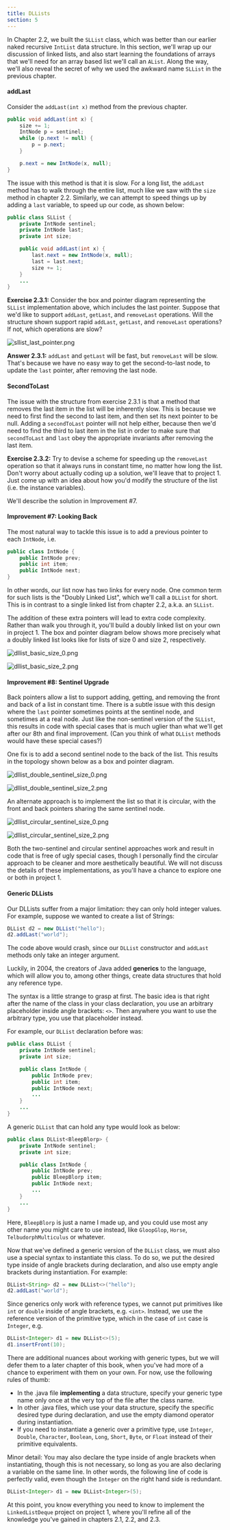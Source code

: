 ```yaml
---
title: DLLists
section: 5
---
```


In Chapter 2.2, we built the `SLList` class, which was better than our earlier naked recursive `IntList` data structure. In this section, we'll wrap up our discussion of linked lists, and also start learning the foundations of arrays that we'll need for an array based list we'll call an `AList`. Along the way, we'll also reveal the secret of why we used the awkward name `SLList` in the previous chapter.

#### addLast <a href="#addlast" id="addlast"></a>

Consider the `addLast(int x)` method from the previous chapter.

```java
public void addLast(int x) {
    size += 1;
    IntNode p = sentinel;
    while (p.next != null) {
        p = p.next;
    }

    p.next = new IntNode(x, null);
}
```

The issue with this method is that it is slow. For a long list, the `addLast` method has to walk through the entire list, much like we saw with the `size` method in chapter 2.2. Similarly, we can attempt to speed things up by adding a `last` variable, to speed up our code, as shown below:

```java
public class SLList {
    private IntNode sentinel;
    private IntNode last;
    private int size;    

    public void addLast(int x) {
        last.next = new IntNode(x, null);
        last = last.next;
        size += 1;
    }
    ...
}
```

**Exercise 2.3.1:** Consider the box and pointer diagram representing the `SLList` implementation above, which includes the last pointer. Suppose that we'd like to support `addLast`, `getLast`, and `removeLast` operations. Will the structure shown support rapid `addLast`, `getLast`, and `removeLast` operations? If not, which operations are slow?

![sllist\_last\_pointer.png](https://joshhug.gitbooks.io/hug61b/content/chap2/fig23/sllist_last_pointer.png)

**Answer 2.3.1:** `addLast` and `getLast` will be fast, but `removeLast` will be slow. That's because we have no easy way to get the second-to-last node, to update the `last` pointer, after removing the last node.

#### SecondToLast <a href="#secondtolast" id="secondtolast"></a>

The issue with the structure from exercise 2.3.1 is that a method that removes the last item in the list will be inherently slow. This is because we need to first find the second to last item, and then set its next pointer to be null. Adding a `secondToLast` pointer will not help either, because then we'd need to find the third to last item in the list in order to make sure that `secondToLast` and `last` obey the appropriate invariants after removing the last item.

**Exercise 2.3.2:** Try to devise a scheme for speeding up the `removeLast` operation so that it always runs in constant time, no matter how long the list. Don't worry about actually coding up a solution, we'll leave that to project 1. Just come up with an idea about how you'd modify the structure of the list (i.e. the instance variables).

We'll describe the solution in Improvement #7.

#### Improvement #7: Looking Back <a href="#improvement-7-looking-back" id="improvement-7-looking-back"></a>

The most natural way to tackle this issue is to add a previous pointer to each `IntNode`, i.e.

```java
public class IntNode {
    public IntNode prev;
    public int item;
    public IntNode next;
}
```

In other words, our list now has two links for every node. One common term for such lists is the "Doubly Linked List", which we'll call a `DLList` for short. This is in contrast to a single linked list from chapter 2.2, a.k.a. an `SLList`.

The addition of these extra pointers will lead to extra code complexity. Rather than walk you through it, you'll build a doubly linked list on your own in project 1. The box and pointer diagram below shows more precisely what a doubly linked list looks like for lists of size 0 and size 2, respectively.

![dllist\_basic\_size\_0.png](https://joshhug.gitbooks.io/hug61b/content/chap2/fig23/dllist_basic_size_0.png)

![dllist\_basic\_size\_2.png](https://joshhug.gitbooks.io/hug61b/content/chap2/fig23/dllist_basic_size_2.png)

#### Improvement #8: Sentinel Upgrade <a href="#improvement-8-sentinel-upgrade" id="improvement-8-sentinel-upgrade"></a>

Back pointers allow a list to support adding, getting, and removing the front and back of a list in constant time. There is a subtle issue with this design where the `last` pointer sometimes points at the sentinel node, and sometimes at a real node. Just like the non-sentinel version of the `SLList`, this results in code with special cases that is much uglier than what we'll get after our 8th and final improvement. (Can you think of what `DLList` methods would have these special cases?)

One fix is to add a second sentinel node to the back of the list. This results in the topology shown below as a box and pointer diagram.

![dllist\_double\_sentinel\_size\_0.png](https://joshhug.gitbooks.io/hug61b/content/chap2/fig23/dllist_double_sentinel_size_0.png)

![dllist\_double\_sentinel\_size\_2.png](https://joshhug.gitbooks.io/hug61b/content/chap2/fig23/dllist_double_sentinel_size_2.png)

An alternate approach is to implement the list so that it is circular, with the front and back pointers sharing the same sentinel node.

![dllist\_circular\_sentinel\_size\_0.png](https://joshhug.gitbooks.io/hug61b/content/chap2/fig23/dllist_circular_sentinel_size_0.png)

![dllist\_circular\_sentinel\_size\_2.png](https://joshhug.gitbooks.io/hug61b/content/chap2/fig23/dllist_circular_sentinel_size_2.png)

Both the two-sentinel and circular sentinel approaches work and result in code that is free of ugly special cases, though I personally find the circular approach to be cleaner and more aesthetically beautiful. We will not discuss the details of these implementations, as you'll have a chance to explore one or both in project 1.

#### Generic DLLists <a href="#generic-dllists" id="generic-dllists"></a>

Our DLLists suffer from a major limitation: they can only hold integer values. For example, suppose we wanted to create a list of Strings:

```java
DLList d2 = new DLList("hello");
d2.addLast("world");
```

The code above would crash, since our `DLList` constructor and `addLast` methods only take an integer argument.

Luckily, in 2004, the creators of Java added **generics** to the language, which will allow you to, among other things, create data structures that hold any reference type.

The syntax is a little strange to grasp at first. The basic idea is that right after the name of the class in your class declaration, you use an arbitrary placeholder inside angle brackets: `<>`. Then anywhere you want to use the arbitrary type, you use that placeholder instead.

For example, our `DLList` declaration before was:

```java
public class DLList {
    private IntNode sentinel;
    private int size;

    public class IntNode {
        public IntNode prev;
        public int item;
        public IntNode next;
        ...
    }
    ...
}
```

A generic `DLList` that can hold any type would look as below:

```java
public class DLList<BleepBlorp> {
    private IntNode sentinel;
    private int size;

    public class IntNode {
        public IntNode prev;
        public BleepBlorp item;
        public IntNode next;
        ...
    }
    ...
}
```

Here, `BleepBlorp` is just a name I made up, and you could use most any other name you might care to use instead, like `GloopGlop`, `Horse`, `TelbudorphMulticulus` or whatever.

Now that we've defined a generic version of the `DLList` class, we must also use a special syntax to instantiate this class. To do so, we put the desired type inside of angle brackets during declaration, and also use empty angle brackets during instantiation. For example:

```java
DLList<String> d2 = new DLList<>("hello");
d2.addLast("world");
```

Since generics only work with reference types, we cannot put primitives like `int` or `double` inside of angle brackets, e.g. `<int>`. Instead, we use the reference version of the primitive type, which in the case of `int` case is `Integer`, e.g.

```java
DLList<Integer> d1 = new DLList<>(5);
d1.insertFront(10);
```

There are additional nuances about working with generic types, but we will defer them to a later chapter of this book, when you've had more of a chance to experiment with them on your own. For now, use the following rules of thumb:

* In the .java file **implementing** a data structure, specify your generic type name only once at the very top of the file after the class name.
* In other .java files, which use your data structure, specify the specific desired type during declaration, and use the empty diamond operator during instantiation.
* If you need to instantiate a generic over a primitive type, use `Integer`, `Double`, `Character`, `Boolean`, `Long`, `Short`, `Byte`, or `Float` instead of their primitive equivalents.

Minor detail: You may also declare the type inside of angle brackets when instantiating, though this is not necessary, so long as you are also declaring a variable on the same line. In other words, the following line of code is perfectly valid, even though the `Integer` on the right hand side is redundant.

```java
DLList<Integer> d1 = new DLList<Integer>(5);
```

At this point, you know everything you need to know to implement the `LinkedListDeque` project on project 1, where you'll refine all of the knowledge you've gained in chapters 2.1, 2.2, and 2.3.

